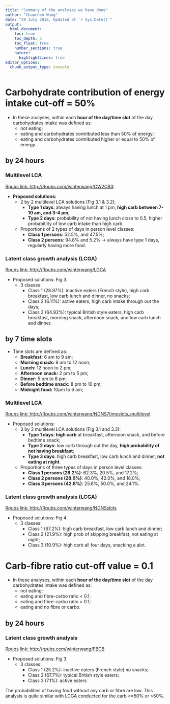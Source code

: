 ```yaml
---
title: "Summary of the analyses we have done"
author: "Chaochen Wang"
date: "29 July 2018, Updated at `r Sys.Date()`"
output: 
  html_document:
    toc: true
    toc_depth: 3
    toc_float: true
    number_sections: true
    nature:
      highlightLines: true
editor_options: 
  chunk_output_type: console
---
```



# Carbohydrate contribution of energy intake cut-off = 50%


- In these analyses, within each **hour of the day/time slot** of the day carbohydrates intake was defined as: 
    - not eating; 
    - eating and carbohydrates contributed less than 50% of energy;
    - eating and carbohydrates contributed higher or equal to 50% of energy.

## by 24 hours     

### Multilevel LCA



[Rpubs link: http://Rpubs.com/winterwang/CW2CB3](http://Rpubs.com/winterwang/CW2CB3): 

- **Proposed solutions:** 
    - 2 by 2 multilevel LCA solutions (Fig 3.1 & 3.2); 
        - **Type 1 days**: always having lunch at 1 pm, **high carb between 7-10 am, and 3-4 pm**; 
        - **Type 2 days**: probability of not having lunch close to 0.5, higher probabitlity of low carb intake than high carb.
    - Proportions of 2 types of days in person level classes: 
        - **Class 1 persons**: 52.5%, and 47.5%; 
        - **Class 2 persons**: 94.8% and 5.2% -> always have type 1 days, regularly having more food.



### Latent class growth analysis (LCGA)


[Rpubs link: http://Rpubs.com/winterwang/LGCA](http://Rpubs.com/winterwang/LGCA)

- Proposed solutions: Fig 3.
    - 3 classes: 
        - Class 1 (28.97%): inactive eaters (French style), high carb breakfast, low carb lunch and dinner, no snacks; 
        - Class 2 (6.11%):  active eaters, high carb intake through out the days; 
        - Class 3 (64.92%): typical British style eaters, high carb breakfast, morning snack, afternoon snack, and low carb lunch and dinner.



## by 7 time slots 


- Time slots are defined as: 
    - **Breakfast:** 6 am to 9 am; 
    - **Morning snack:** 9 am to 12 noon; 
    - **Lunch:** 12 noon to 2 pm; 
    - **Afternoon snack:** 2 pm to 5 pm; 
    - **Dinner:** 5 pm to 8 pm; 
    - **Before bedtime snack:** 8 pm to 10 pm; 
    - **Midnight food:** 10pm to 6 am;

### Multilevel LCA

[Rpubs link: http://Rpubs.com/winterwang/NDNS7timeslots_multilevel](http://Rpubs.com/winterwang/NDNS7timeslots_multilevel)

- Proposed solutions: 
    - 3 by 3 multilevel LCA solutions (Fig 3.1 and 3.3): 
        - **Type 1 days**: **high carb** at breakfast, afternoon snack, and before bedtime snack;
        - **Type 2 days**: low carb through out the day, **high probability of not having breakfast**;
        - **Type 3 days**: high carb breakfast, low carb lunch and dinner, **not eating at night**.
    - Proportions of three types of days in person level classes:
        - **Class 1 persons (28.2%)**:  62.3%, 20.5%, and 17.2%; 
        - **Class 2 persons (28.9%)**:  40.0%, 42.0%, and 18.0%;
        - **Class 3 persons (42.8%)**:  25.8%, 50.0%, and 24.1%.

### Latent class growth analysis (LCGA)

[Rpubs link: http://Rpubs.com/winterwang/NDNSslots](http://Rpubs.com/winterwang/NDNSslots)

- Proposed solutions: Fig 4.
    - 3 classes: 
        - Class 1 (67.2%): high carb breakfast, low carb lunch and dinner; 
        - Class 2 (21.9%): high prob of skipping breakfast, not eating at night; 
        - Class 3 (10.9%): high carb all four days, snacking a alot.
        
# Carb-fibre ratio cut-off value = 0.1        


- In these analyses, within each **hour of the day/time slot** of the day carbohydrates intake was defined as: 
    - not eating; 
    - eating and fibre-carbo ratio < 0.1; 
    - eating and fibre-carbo ratio > 0.1;
    - eating and no fibre or carbo.


## by 24 hours

<!-- ### Multilevel LCA -->


### Latent class growth analysis

[Rpubs link: http://rpubs.com/winterwang/FBCB](http://rpubs.com/winterwang/FBCB)

- Proposed solutions: Fig 3.
    - 3 classes: 
        - Class 1 (25.2%): inactive eaters (French style) no snacks; 
        - Class 2 (67.7%):  typical British style eaters;
        - Class 3 (7.1%):  active eaters 

The probabilities of having food without any carb or fibre are low. This analysis is quite similar with LCGA conducted for the carb >=50% or <50%. 

<!-- ## by 7 time slots -->

<!-- ### Multilevel LCA -->


<!-- ### Latent class growth analysis -->
